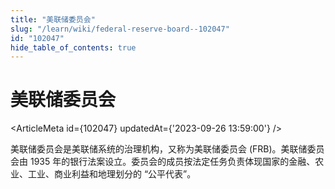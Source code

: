```yaml
---
title: "美联储委员会"
slug: "/learn/wiki/federal-reserve-board--102047"
id: "102047"
hide_table_of_contents: true
---
```



# 美联储委员会

<ArticleMeta id={102047} updatedAt={'2023-09-26 13:59:00'} />
<div className='border-solid border-b border-t-0 my-4 border-[var(--ifm-color-gray-300)]' />

美联储委员会是美联储系统的治理机构，又称为美联储委员会 (FRB)。美联储委员会由 1935 年的银行法案设立。委员会的成员按法定任务负责体现国家的金融、农业、工业、商业利益和地理划分的 “公平代表”。
